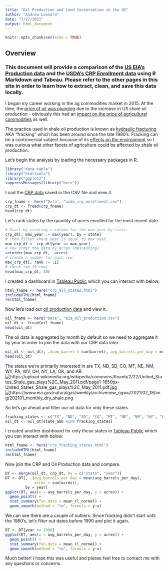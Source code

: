 ```yaml
---
title: "Oil Production and Land Conservation in the US"
author: "Andrew Leonard"
date: "7/27/2021"
output: html_document
---
```


```r
knitr::opts_chunk$set(echo = TRUE)
```

## Overview

### This document will provide a comparison of the [US EIA's Production data](https://andrew-j-leonard.github.io/oil.html) and the [USDA's CRP Enrollment data](https://andrew-j-leonard.github.io/crp.html) using R Markdown and Tabeau. Please refer to the other pages in this site in order to learn how to extract, clean, and save this data locally.

I began my career working in the ag commodities market in 2015.  At the time, the [price of oil was plunging](https://blogs.worldbank.org/developmenttalk/what-triggered-oil-price-plunge-2014-2016-and-why-it-failed-deliver-economic-impetus-eight-charts#:~:text=The%20initial%20drop%20in%20oil,concerns%2C%20and%20shifting%20OPEC%20policies.&text=This%20partly%20explains%20why%20the,subsequent%20boost%20to%20global%20activity.) due to the increase in US shale oil production - obviously this had an [impact on the price of agricultural commodities](https://www.investopedia.com/ask/answers/030415/how-does-price-oil-affect-stock-market.asp) as well. 

The practice used in shale oil production is known as [hydraulic fracturing](https://www.usgs.gov/faqs/what-hydraulic-fracturing?qt-news_science_products=0#) AKA "fracking" which has been around since the late 1980's.  Fracking can be a controversial subject because of its [effects on the environment](https://www.usgs.gov/faqs/what-environmental-issues-are-associated-hydraulic-fracturing?qt-news_science_products=0#qt-news_science_products) so I was curious what other facets of agriculture could be affected by shale oil production.


Let's begin the analysis by loading the necessary packages in R.
```r
library("data.table")
library("htmltools")
library("ggplot2")
suppressMessages(library("here"))
```

Load the [CRP data](https://andrew-j-leonard.github.io/crp.html) saved in the CSV file and view it.
```r
crp_fname <- here("Data", "usda_crp_enrollment.csv")
crp_dt <- fread(crp_fname)
head(crp_dt)
```

Let's rank states by the quantity of acres enrolled for the most recent date.  
```r
# Start by creating a column for the max year by state.
crp_dt[, max_year := max(year), by = state]
# Then filter where year is equal to max year.
max_crp_dt <- crp_dt[year == max_year]
# now order the data by acres (descending)
setorder(max_crp_dt, -acres)
# create a number for each row
max_crp_dt[, rank := .I]
# check top 10 rows
head(max_crp_dt, 10)
```

I created a dashboard in [Tableau Public](https://public.tableau.com/views/AcresEnrolledinCRP/dashAllStates?:language=en-US&:display_count=n&:origin=viz_share_link) which you can interact with below:
```r
html_fname <- here("crp_all_states.html")
includeHTML(html_fname)
rm(html_fname)
```

Now let's load our [oil production data](https://andrew-j-leonard.github.io/oil.html) and view it.
```r
oil_fname <- here("Data", "eia_oil_production.csv")
oil_dt <- fread(oil_fname)
head(oil_dt)
```

The oil data is aggregated by month by default so we need to aggregate it by year in order to join the data with our CRP data later.
```r
oil_dt <- oil_dt[, .(sum_barrel = sum(barrel), avg_barrels_per_day = mean(barrels_per_day)), by = .(state_abb, state, year)]
head(oil_dt)
```

The states we're primarily interested in are TX, ND, SD, CO, MT, NE, NM, WY, PA, WV, OH, NY, LA, OK, and AR.
![https://upload.wikimedia.org/wikipedia/commons/thumb/2/22/United_States_Shale_gas_plays%2C_May_2011.pdf/page1-1650px-United_States_Shale_gas_plays%2C_May_2011.pdf.jpg](Img/page1-1650px-United_States_Shale_gas_plays,_May_2011.pdf.jpg)
![https://www.eia.gov/naturalgas/weekly/archivenew_ngwu/2021/02_18/img/202101_monthly_dry_shale.png](Img/202101_monthly_dry_shale.png)

So let's go ahead and filter our oil data for only these states.
```r
fracking_states <- c("TX", "ND", "SD", "CO", "MT", "NE", "NM", "WY", "PA", "WV", "OH", "NY", "LA", "OK", "AR")
oil_dt <- oil_dt[state_abb %in% fracking_states]
```

I created another dashboard for only these states in [Tableau Public](https://public.tableau.com/views/AcresEnrolledinCRP/dashFrackingStates?:language=en-US&:display_count=n&:origin=viz_share_link) which you can interact with below:
```r
html_fname <- here("crp_fracking_states.html")
includeHTML(html_fname)
rm(html_fname)
```

Now join the CRP and Oil Production data and compare.
```r
DT <- merge(oil_dt, crp_dt, by = c("state", "year"))
DT <- DT[, .(avg_barrels_per_day = mean(avg_barrels_per_day), 
             acres = sum(acres)), 
         by = year]
ggplot(DT, aes(x = avg_barrels_per_day, y = acres)) + 
  geom_point() + 
  stat_summary(fun.data = mean_cl_normal) + 
  geom_smooth(method = "lm", formula = y~x)
```

We can see there are a couple of outliers.  Since fracking didn't start until the 1980's, let's filter out dates before 1990 and plot it again.
```r
DT <- DT[year >= 1990]
ggplot(DT, aes(x = avg_barrels_per_day, y = acres)) + 
  geom_point() + 
  stat_summary(fun.data = mean_cl_normal) + 
  geom_smooth(method = "lm", formula = y~x)
```

Much better!  I hope this was useful and please feel free to contact me with any questions or concerns.